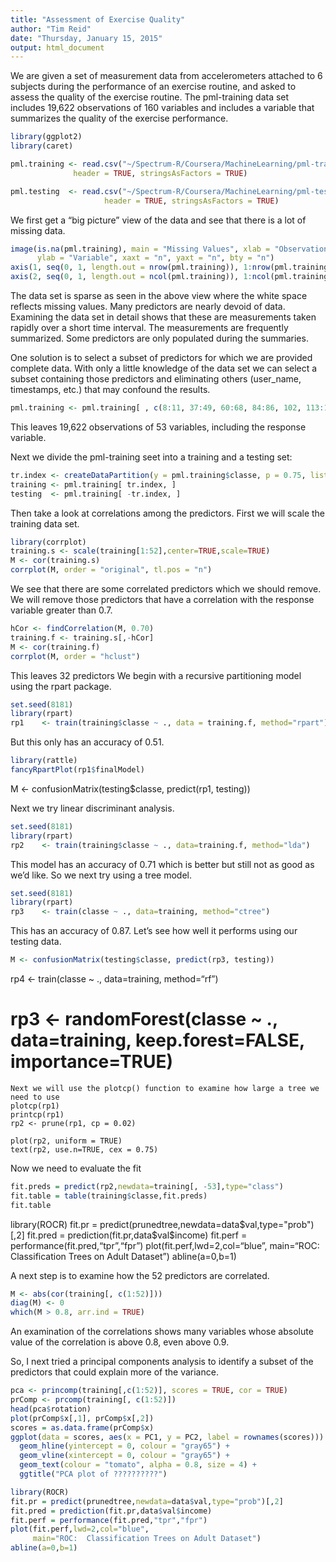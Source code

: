 ```yaml
---
title: "Assessment of Exercise Quality"
author: "Tim Reid"
date: "Thursday, January 15, 2015"
output: html_document
---
```


We are given a set of measurement data from accelerometers attached to 6 subjects during the performance of an exercise routine, and asked to assess the quality of the exercise routine. The pml-training data set includes 19,622 observations of 160 variables and includes a <classe> variable that summarizes the quality of the exercise performance.

```r
library(ggplot2)
library(caret)

pml.training <- read.csv("~/Spectrum-R/Coursera/MachineLearning/pml-training.csv", 
              header = TRUE, stringsAsFactors = TRUE)

pml.testing  <- read.csv("~/Spectrum-R/Coursera/MachineLearning/pml-testing.csv", 
                     header = TRUE, stringsAsFactors = TRUE)
```

We first get a "big picture" view of the data and see that there is a lot of missing data.
```r
image(is.na(pml.training), main = "Missing Values", xlab = "Observation", 
      ylab = "Variable", xaxt = "n", yaxt = "n", bty = "n")
axis(1, seq(0, 1, length.out = nrow(pml.training)), 1:nrow(pml.training), col = "white")
axis(2, seq(0, 1, length.out = ncol(pml.training)), 1:ncol(pml.training), tick = FALSE)
```
The data set is sparse as seen in the above view where the white space reflects missing values. Many predictors are nearly devoid of data. Examining the data set in detail shows that these are measurements taken rapidly over a short time interval. The measurements are frequently summarized. Some predictors are only populated during the summaries. 

One solution is to select a subset of predictors for which we are provided complete data. With only a little knowledge of the data set we can select a subset containing those predictors and eliminating others (user_name, timestamps, etc.) that may confound the results.

```r
pml.training <- pml.training[ , c(8:11, 37:49, 60:68, 84:86, 102, 113:124, 140, 151:160)]
```
This leaves 19,622 observations of 53 variables, including the <classe> response variable.

Next we divide the pml-training seet into a training and a testing set:
```r
tr.index <- createDataPartition(y = pml.training$classe, p = 0.75, list = FALSE)
training <- pml.training[ tr.index, ]
testing  <- pml.training[ -tr.index, ]
```
Then take a look at correlations among the predictors. First we will scale the training data set.
```r
library(corrplot)
training.s <- scale(training[1:52],center=TRUE,scale=TRUE)
M <- cor(training.s)
corrplot(M, order = "original", tl.pos = "n")
```
We see that there are some correlated predictors which we should remove.
We will remove those predictors that have a correlation with the response variable greater than 0.7.

```r
hCor <- findCorrelation(M, 0.70)
training.f <- training.s[,-hCor]
M <- cor(training.f)
corrplot(M, order = "hclust")
```
This leaves 32 predictors
We begin with a recursive partitioning model using the rpart package.

```r
set.seed(8181)
library(rpart)
rp1    <- train(training$classe ~ ., data = training.f, method="rpart")
```
But this only has an accuracy of 0.51.
```r
library(rattle)
fancyRpartPlot(rp1$finalModel)
```
M <- confusionMatrix(testing$classe, predict(rp1, testing))

Next we try linear discriminant analysis.
```r
set.seed(8181)
library(rpart)
rp2    <- train(training$classe ~ ., data=training.f, method="lda")
```
This model has an accuracy of 0.71 which is better but still not as good as we'd like.
So we next try using a tree model.
```r
set.seed(8181)
library(rpart)
rp3    <- train(classe ~ ., data=training, method="ctree")
```
This has an accuracy of 0.87. Let's see how well it performs using our testing data.

```r
M <- confusionMatrix(testing$classe, predict(rp3, testing))
```

rp4    <- train(classe ~ ., data=training, method="rf")

# rp3    <-   randomForest(classe ~ ., data=training, keep.forest=FALSE, importance=TRUE)
```
Next we will use the plotcp() function to examine how large a tree we need to use
plotcp(rp1)
printcp(rp1)
rp2 <- prune(rp1, cp = 0.02)

plot(rp2, uniform = TRUE)
text(rp2, use.n=TRUE, cex = 0.75)
```
Now we need to evaluate the fit

```r
fit.preds = predict(rp2,newdata=training[, -53],type="class")
fit.table = table(training$classe,fit.preds)
fit.table
```

library(ROCR)
fit.pr = predict(prunedtree,newdata=data$val,type="prob")[,2]
fit.pred = prediction(fit.pr,data$val$income)
fit.perf = performance(fit.pred,"tpr","fpr")
plot(fit.perf,lwd=2,col="blue",
     main="ROC:  Classification Trees on Adult Dataset")
abline(a=0,b=1)









A next step is to examine how the 52 predictors are correlated.
```r
M <- abs(cor(training[, c(1:52)]))
diag(M) <- 0
which(M > 0.8, arr.ind = TRUE)
```
An examination of the correlations shows many variables whose absolute value of the correlation is above 0.8, even above 0.9.

So, I next tried a principal components analysis to identify a subset of the predictors that could explain more of the variance.
```r
pca <- princomp(training[,c(1:52)], scores = TRUE, cor = TRUE)
prComp <- prcomp(training[, c(1:52)])
head(pca$rotation)
plot(prComp$x[,1], prComp$x[,2])
scores = as.data.frame(prComp$x)
ggplot(data = scores, aes(x = PC1, y = PC2, label = rownames(scores))) +
  geom_hline(yintercept = 0, colour = "gray65") +
  geom_vline(xintercept = 0, colour = "gray65") +
  geom_text(colour = "tomato", alpha = 0.8, size = 4) +
  ggtitle("PCA plot of ??????????")

```






```r
library(ROCR)
fit.pr = predict(prunedtree,newdata=data$val,type="prob")[,2]
fit.pred = prediction(fit.pr,data$val$income)
fit.perf = performance(fit.pred,"tpr","fpr")
plot(fit.perf,lwd=2,col="blue",
     main="ROC:  Classification Trees on Adult Dataset")
abline(a=0,b=1)
```


